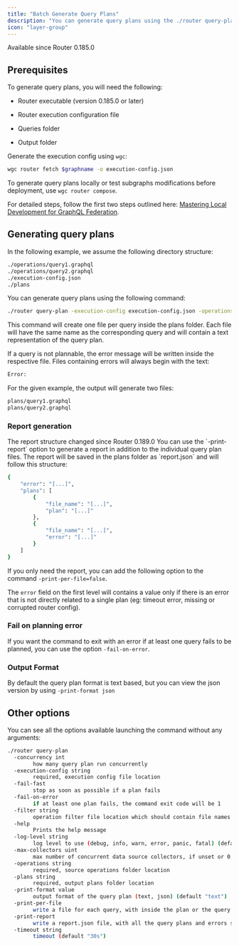 ```yaml
---
title: "Batch Generate Query Plans"
description: "You can generate query plans using the ./router query-plan command"
icon: "layer-group"
---
```


<Info>
Available since Router 0.185.0
</Info>

## Prerequisites

To generate query plans, you will need the following:

* Router executable (version 0.185.0 or later)

* Router execution configuration file

* Queries folder

* Output folder

Generate the execution config using `wgc`:

```bash
wgc router fetch $graphname -o execution-config.json
```

To generate query plans locally or test subgraphs modifications before deployment, use `wgc router compose`.

For detailed steps, follow the first two steps outlined here: [Mastering Local Development for GraphQL Federation](/tutorial/mastering-local-development-for-graphql-federation).

## Generating query plans

In the following example, we assume the following directory structure:

```bash
./operations/query1.graphql
./operations/query2.graphql
./execution-config.json
./plans
```

You can generate query plans using the following command:

```bash
./router query-plan -execution-config execution-config.json -operations operations -plans plans
```

This command will create one file per query inside the plans folder. Each file will have the same name as the corresponding query and will contain a text representation of the query plan.

If a query is not plannable, the error message will be written inside the respective file. Files containing errors will always begin with the text:

```bash
Error:
```

For the given example, the output will generate two files:

```bash
plans/query1.graphql
plans/query2.graphql
```

### Report generation

<Info>
The report structure changed since Router 0.189.0
</Info>
You can use the `-print-report` option to generate a report in addition to the individual query plan files. The report will be saved in the plans folder as `report.json` and will follow this structure:

```bash
{
    "error": "[...]",
    "plans": [
        {
            "file_name": "[...]",
            "plan": "[...]"
        },
        {
            "file_name": "[...]",
            "error": "[...]"
        }
    ]
}
```

If you only need the report, you can add the following option to the command `-print-per-file=false`.

The `error` field on the first level will contains a value only if there is an error that is not directly related to a single plan (eg: timeout error, missing or corrupted router config).

### Fail on planning error

If you want the command to exit with an error if at least one query fails to be planned, you can use the option `-fail-on-error`.

### Output Format

By default the query plan format is text based, but you can view the json version by using `-print-format json`

## Other options

You can see all the options available launching the command without any arguments:

```bash
./router query-plan
  -concurrency int
        how many query plan run concurrently
  -execution-config string
        required, execution config file location
  -fail-fast
        stop as soon as possible if a plan fails
  -fail-on-error
        if at least one plan fails, the command exit code will be 1
  -filter string
        operation filter file location which should contain file names of operations to include
  -help
        Prints the help message
  -log-level string
        log level to use (debug, info, warn, error, panic, fatal) (default "warn")
  -max-collectors uint
        max number of concurrent data source collectors, if unset or 0, no limit will be enforced
  -operations string
        required, source operations folder location
  -plans string
        required, output plans folder location
  -print-format value
        output format of the query plan (text, json) (default "text")
  -print-per-file
        write a file for each query, with inside the plan or the query plan error (default true)
  -print-report
        write a report.json file, with all the query plans and errors sorted by file name
  -timeout string
        timeout (default "30s")
```
